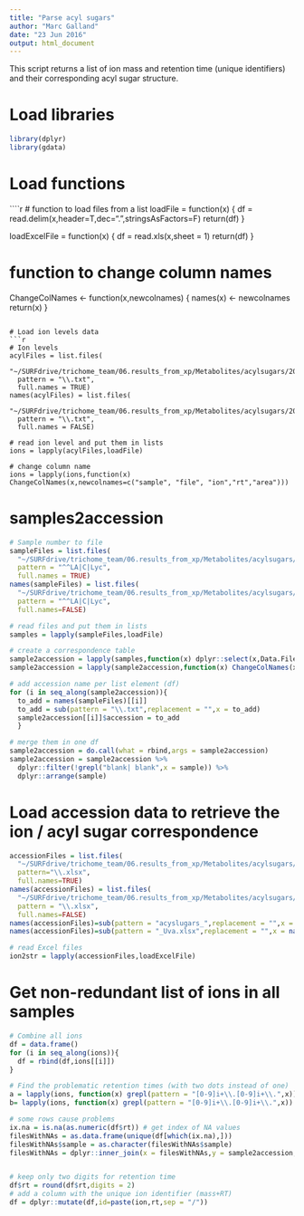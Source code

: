 ```yaml
---
title: "Parse acyl sugars"
author: "Marc Galland"
date: "23 Jun 2016"
output: html_document
---
```

This script returns a list of ion mass and retention time (unique identifiers) and their corresponding acyl sugar structure.

# Load libraries 
```r
library(dplyr)
library(gdata)
````

# Load functions
````r
# function to load files from a list
loadFile = function(x) {
  df = read.delim(x,header=T,dec=".",stringsAsFactors=F)
  return(df)
  }

loadExcelFile = function(x) {
  df = read.xls(x,sheet = 1)
  return(df)
  }

# function to change column names
ChangeColNames <- function(x,newcolnames) {
  names(x) <- newcolnames
  return(x)
}
```

# Load ion levels data
```r
# Ion levels
acylFiles = list.files(
  "~/SURFdrive/trichome_team/06.results_from_xp/Metabolites/acylsugars/20150729_acylsugars/parsed_acylsugar_samples",
  pattern = "\\.txt",
  full.names = TRUE)
names(acylFiles) = list.files(
  "~/SURFdrive/trichome_team/06.results_from_xp/Metabolites/acylsugars/20150729_acylsugars/parsed_acylsugar_samples",
  pattern = "\\.txt",
  full.names = FALSE)

# read ion level and put them in lists
ions = lapply(acylFiles,loadFile)

# change column name
ions = lapply(ions,function(x) ChangeColNames(x,newcolnames=c("sample", "file", "ion","rt","area")))
```

# samples2accession
```r
# Sample number to file
sampleFiles = list.files(
  "~/SURFdrive/trichome_team/06.results_from_xp/Metabolites/acylsugars/20150729_acylsugars/samples/",
  pattern = "^^LA|C|Lyc",
  full.names = TRUE)
names(sampleFiles) = list.files(
  "~/SURFdrive/trichome_team/06.results_from_xp/Metabolites/acylsugars/20150729_acylsugars/samples/",
  pattern = "^^LA|C|Lyc",
  full.names=FALSE)

# read files and put them in lists
samples = lapply(sampleFiles,loadFile)

# create a correspondence table
sample2accession = lapply(samples,function(x) dplyr::select(x,Data.File,Name))
sample2accession = lapply(sample2accession,function(x) ChangeColNames(x,newcolnames=c("file","sample")))

# add accession name per list element (df)
for (i in seq_along(sample2accession)){
  to_add = names(sampleFiles)[[i]]
  to_add = sub(pattern = "\\.txt",replacement = "",x = to_add)
  sample2accession[[i]]$accession = to_add
  }

# merge them in one df
sample2accession = do.call(what = rbind,args = sample2accession)
sample2accession = sample2accession %>% 
  dplyr::filter(!grepl("blank| blank",x = sample)) %>%
  dplyr::arrange(sample)
```


# Load accession data to retrieve the ion / acyl sugar correspondence
```r
accessionFiles = list.files(
  "~/SURFdrive/trichome_team/06.results_from_xp/Metabolites/acylsugars/20150729_acylsugars/",
  pattern="\\.xlsx",
  full.names=TRUE)
names(accessionFiles) = list.files(
  "~/SURFdrive/trichome_team/06.results_from_xp/Metabolites/acylsugars/20150729_acylsugars//",
  pattern = "\\.xlsx",
  full.names=FALSE)
names(accessionFiles)=sub(pattern = "acyslugars_",replacement = "",x = names(accessionFiles))
names(accessionFiles)=sub(pattern = "_Uva.xlsx",replacement = "",x = names(accessionFiles))

# read Excel files
ion2str = lapply(accessionFiles,loadExcelFile)


```




# Get non-redundant list of ions in all samples
```r
# Combine all ions
df = data.frame()
for (i in seq_along(ions)){
  df = rbind(df,ions[[i]])
}

# Find the problematic retention times (with two dots instead of one)
a = lapply(ions, function(x) grepl(pattern = "[0-9]i+\\.[0-9]i+\\.",x))
b= lapply(ions, function(x) grepl(pattern = "[0-9]i+\\.[0-9]i+\\.",x))

# some rows cause problems
ix.na = is.na(as.numeric(df$rt)) # get index of NA values
filesWithNAs = as.data.frame(unique(df[which(ix.na),]))
filesWithNAs$sample = as.character(filesWithNAs$sample)
filesWithNAs = dplyr::inner_join(x = filesWithNAs,y = sample2accession,by = "sample")


# keep only two digits for retention time
df$rt = round(df$rt,digits = 2)
# add a column with the unique ion identifier (mass+RT)
df = dplyr::mutate(df,id=paste(ion,rt,sep = "/"))

```

